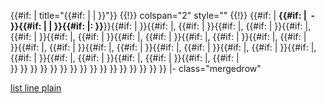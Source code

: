 <includeonly>{{#if: {{{3|}}}{{{4|}}} | title="{{#if:{{{4|}}} | {{{4|}}} | {{{3|}}} }}"}}
{{!}} colspan="2" style="{{{style|white-space: nowrap;}}}" {{!}} {{#if: {{{1|}}}{{{2|}}} | '''{{#if: {{{sub|}}} | &nbsp;-&nbsp; }}{{#if: {{{2|}}} | {{{2|}}} | {{{1|}}} }}{{#if: {{{5|}}}|&#58;&#32;}}'''}}<span style="white-space: nowrap">{{{5|}}}{{#if: {{{6|}}} |</span> <span style="white-space: nowrap">''{{{6|}}}''}}{{#if: {{{7|}}}
|,</span> <span style="white-space: nowrap">{{{7|}}}{{#if: {{{8|}}} |</span> <span style="white-space: nowrap">''{{{8|}}}''}}{{#if: {{{9|}}}
|,</span> <span style="white-space: nowrap">{{{9|}}}{{#if: {{{10|}}}|</span> <span style="white-space: nowrap">''{{{10|}}}''}}{{#if: {{{11|}}}
|,</span> <span style="white-space: nowrap">{{{11|}}}{{#if: {{{12|}}}|</span> <span style="white-space: nowrap">''{{{12|}}}''}}{{#if: {{{13|}}}
|,</span> <span style="white-space: nowrap">{{{13|}}}{{#if: {{{14|}}}|</span> <span style="white-space: nowrap">''{{{14|}}}''}}{{#if: {{{15|}}}
|,</span> <span style="white-space: nowrap">{{{15|}}}{{#if: {{{16|}}}|</span> <span style="white-space: nowrap">''{{{16|}}}''}}{{#if: {{{17|}}}
|,</span> <span style="white-space: nowrap">{{{17|}}}{{#if: {{{18|}}}|</span> <span style="white-space: nowrap">''{{{18|}}}''}}{{#if: {{{19|}}}
|,</span> <span style="white-space: nowrap">{{{19|}}}{{#if: {{{20|}}}|</span> <span style="white-space: nowrap">''{{{20|}}}''}}{{#if: {{{21|}}}
|,</span> <span style="white-space: nowrap">{{{21|}}}{{#if: {{{22|}}}|</span> <span style="white-space: nowrap">''{{{22|}}}''}}{{#if: {{{23|}}}
|,</span> <span style="white-space: nowrap">{{{23|}}}{{#if: {{{24|}}}|</span> <span style="white-space: nowrap">''{{{24|}}}''}}{{#if: {{{25|}}}
|,</span> <span style="white-space: nowrap">{{{25|}}}{{#if: {{{26|}}}|</span> <span style="white-space: nowrap">''{{{26|}}}''}}{{#if: {{{27|}}}
|,</span> <span style="white-space: nowrap">{{{27|}}}{{#if: {{{28|}}}|</span> <span style="white-space: nowrap">''{{{28|}}}''}}{{#if: {{{29|}}}
|,</span> <span style="white-space: nowrap">{{{29|}}}{{#if: {{{30|}}}|</span> <span style="white-space: nowrap">''{{{30|}}}''}}{{#if: {{{31|}}}
|,</span> <span style="white-space: nowrap">{{{31|}}}{{#if: {{{32|}}}|</span> <span style="white-space: nowrap">''{{{32|}}}''}}{{#if: {{{33|}}}
|,</span> <span style="white-space: nowrap">{{{33|}}}{{#if: {{{34|}}}|</span> <span style="white-space: nowrap">''{{{34|}}}''}}{{#if: {{{35|}}}
|,</span> <span style="white-space: nowrap">{{{35|}}}{{#if: {{{36|}}}|</span> <span style="white-space: nowrap">''{{{36|}}}''}} }} }} }} }} }} }} }} }} }} }} }} }} }} }} }}</span>
|- class="mergedrow" </includeonly><noinclude>[[Category:Geobox2 include|list line plain]]</noinclude>